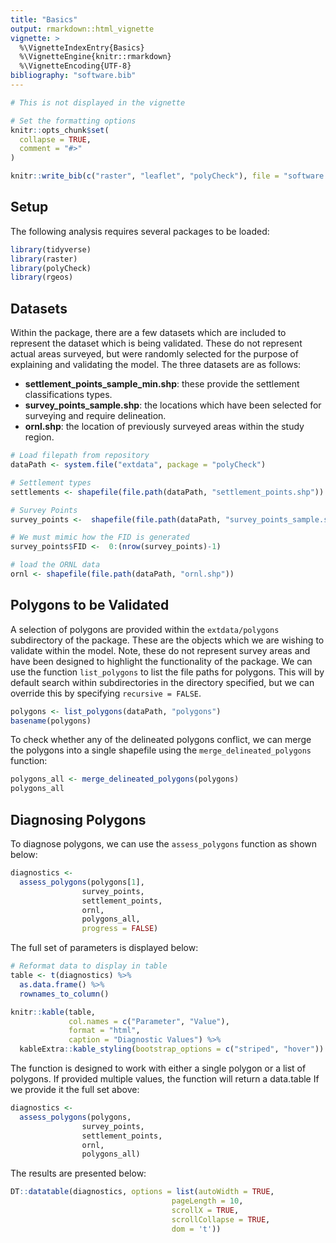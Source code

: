 ```yaml
---
title: "Basics"
output: rmarkdown::html_vignette
vignette: >
  %\VignetteIndexEntry{Basics}
  %\VignetteEngine{knitr::rmarkdown}
  %\VignetteEncoding{UTF-8}
bibliography: "software.bib"
---
```


```r
# This is not displayed in the vignette

# Set the formatting options
knitr::opts_chunk$set(
  collapse = TRUE,
  comment = "#>"
)

knitr::write_bib(c("raster", "leaflet", "polyCheck"), file = "software.bib")
```

## Setup

The following analysis requires several packages to be loaded:

```r
library(tidyverse)
library(raster)
library(polyCheck)
library(rgeos)
```

## Datasets

Within the package, there are a few datasets which are included to represent the dataset which is being validated. These do not represent actual areas surveyed, but were randomly selected for the purpose of explaining and validating the model. The three datasets are as follows:

- **settlement_points_sample_min.shp**: these provide the settlement classifications types.
- **survey_points_sample.shp**: the locations which have been selected for surveying and require delineation. 
- **ornl.shp**: the location of previously surveyed areas within the study region.

```r
# Load filepath from repository
dataPath <- system.file("extdata", package = "polyCheck")

# Settlement types
settlements <- shapefile(file.path(dataPath, "settlement_points.shp"))

# Survey Points
survey_points <-  shapefile(file.path(dataPath, "survey_points_sample.shp"))

# We must mimic how the FID is generated 
survey_points$FID <-  0:(nrow(survey_points)-1)

# load the ORNL data
ornl <- shapefile(file.path(dataPath, "ornl.shp"))
```

## Polygons to be Validated

A selection of polygons are provided within the `extdata/polygons` subdirectory of the package. These are the objects which we are wishing to validate within the model. Note, these do not represent survey areas and have been designed to highlight the functionality of the package. We can use the function `list_polygons` to list the file paths for polygons. This will by default search within subdirectories in the directory specified, but we can override this by specifying `recursive = FALSE`.

```r
polygons <- list_polygons(dataPath, "polygons")
basename(polygons)
```

To check whether any of the delineated polygons conflict, we can merge the polygons into a single shapefile using the `merge_delineated_polygons` function:

```r
polygons_all <- merge_delineated_polygons(polygons)
polygons_all
```



## Diagnosing Polygons

To diagnose polygons, we can use the `assess_polygons` function as shown below:

```r
diagnostics <- 
  assess_polygons(polygons[1],
                survey_points,
                settlement_points,
                ornl,
                polygons_all,
                progress = FALSE)
```

The full set of parameters is displayed below:

```r

# Reformat data to display in table
table <- t(diagnostics) %>%
  as.data.frame() %>%
  rownames_to_column()

knitr::kable(table,
             col.names = c("Parameter", "Value"),
             format = "html",
             caption = "Diagnostic Values") %>%
  kableExtra::kable_styling(bootstrap_options = c("striped", "hover"))
```

The function is designed to work with either a single polygon or a list of polygons. If provided multiple values, the function will return a data.table If we provide it the full set above:

```r
diagnostics <- 
  assess_polygons(polygons,
                survey_points,
                settlement_points,
                ornl,
                polygons_all)
```

The results are presented below:

```r
DT::datatable(diagnostics, options = list(autoWidth = TRUE,
                                    pageLength = 10,
                                    scrollX = TRUE,
                                    scrollCollapse = TRUE,
                                    dom = 't'))
```

